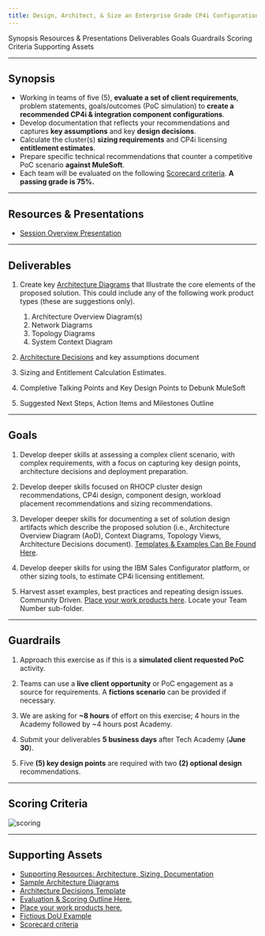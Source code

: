 ```yaml
---
title: Design, Architect, & Size an Enterprise Grade CP4i Configuration
---
```


<AnchorLinks>
  <AnchorLink>Synopsis</AnchorLink>
  <AnchorLink>Resources & Presentations</AnchorLink>
  <AnchorLink>Deliverables</AnchorLink>
  <AnchorLink>Goals</AnchorLink>
  <AnchorLink>Guardrails</AnchorLink>
  <AnchorLink>Scoring Criteria</AnchorLink>
  <AnchorLink>Supporting Assets</AnchorLink>
</AnchorLinks>

***

## Synopsis

  - Working in teams of five (5), **evaluate a set of client requirements**, problem statements, goals/outcomes (PoC simulation) to **create a recommended CP4i & integration component configurations**.
  - Develop documentation that reflects your recommendations and captures **key assumptions** and key **design decisions**.
  - Calculate the cluster(s) **sizing requirements** and CP4i licensing **entitlement estimates**.
  - Prepare specific technical recommendations that counter a competitive PoC scenario **against MuleSoft**.
  - Each team will be evaluated on the following <a href="https://ibm.ent.box.com/file/969024649659" target="_blank">Scorecard criteria</a>. **A passing grade is 75%.**

***

## Resources & Presentations

  - <a href="https://ibm.box.com/s/uken0xfa1i7n1i7cutroc1efp4k7x642" target="_blank">Session Overview Presentation</a>

***

## Deliverables

  1. Create key <a href="https://ibm.box.com/s/kjgq175mvpr36bigr1u3u0g1558mrr43">Architecture Diagrams</a> that Illustrate the core elements of the proposed solution. This could include any of the following work product types (these are suggestions only).
     1. Architecture Overview Diagram(s)
     2. Network Diagrams
     3. Topology Diagrams
     4. System Context Diagram

  2. <a href="https://ibm.box.com/s/5kz0q0e33hfrlr5s9rgxlne6ixnbgd1u">Architecture Decisions</a> and key assumptions document

  3. Sizing and Entitlement Calculation Estimates.

  4. Completive Talking Points and Key Design Points to Debunk MuleSoft

  5. Suggested Next Steps, Action Items and Milestones Outline

***

## Goals

  1. Develop deeper skills at assessing a complex client scenario, with complex requirements, with a focus on capturing key design points, architecture decisions and deployment preparation.  

  2. Develop deeper skills focused on RHOCP cluster design recommendations, CP4i design, component design, workload placement recommendations and sizing recommendations.

  3. Developer deeper skills for documenting a set of solution design artifacts which describe the proposed solution (i.e., Architecture Overview Diagram (AoD), Context Diagrams, Topology Views, Architecture Decisions document).  <a href="https://ibm.ent.box.com/folder/164383017863?s=kjgq175mvpr36bigr1u3u0g1558mrr43">Templates & Examples Can Be Found Here</a>.

  4. Develop deeper skills for using the IBM Sales Configurator platform, or other sizing tools, to estimate CP4i licensing entitlement.

  5. Harvest asset examples, best practices and repeating design issues. Community Driven. <a href="https://ibm.box.com/s/6b2re2si75a4lqy5avxsfbg97mnlq20c">Place your work products here</a>.  Locate your Team Number sub-folder.

***

## Guardrails

  1. Approach this exercise as if this is a **simulated client requested PoC** activity.

  2. Teams can use a **live client opportunity** or PoC engagement as a source for requirements. A **fictions scenario** can be provided if necessary.

  3. We are asking for **~8 hours** of effort on this exercise; 4 hours in the Academy followed by ~4 hours  post Academy.

  4. Submit your deliverables **5 business days** after Tech Academy (**June 30**).

  5. Five **(5) key design points** are required with two **(2) optional design** recommendations.

***

## Scoring Criteria

  ![scoring](images/scoring-criteria.jpg)

***

## Supporting Assets

  - <a href="https://ibm.box.com/s/db3lyzo87d1hnxs30n97wblsotniyvfj" target="_blank">Supporting Resources:  Architecture, Sizing, Documentation</a>
  - <a href="https://ibm.box.com/s/kjgq175mvpr36bigr1u3u0g1558mrr43" target="_blank">Sample Architecture Diagrams</a>
  - <a href="https://ibm.box.com/s/5kz0q0e33hfrlr5s9rgxlne6ixnbgd1u" target="_blank">Architecture Decisions Template</a>
  - <a href="https://ibm.box.com/s/dynuohz6d0kjtc6nrrwq69pqx5bru8bz" target="_blank">Evaluation & Scoring Outline Here.</a>
  - <a href="https://ibm.box.com/s/6b2re2si75a4lqy5avxsfbg97mnlq20c" target="_blank">Place your work products here.</a>
  - <a href="https://ibm.box.com/s/ccyfzdr0oxgibrebdz5izd9be5gu81sa" target="_blank">Fictious DoU Example</a>
  - <a href="https://ibm.box.com/s/dynuohz6d0kjtc6nrrwq69pqx5bru8bz" target="_blank">Scorecard criteria</a>
